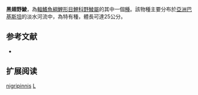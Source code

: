 {{Speciesbox
| name = 黑翅野鯪
| image = 
| status = NE
| status_system = iucn3.1
| genus = Labeo
| species = nigripinnis
| authority = [[Day|Day]], 1877
| synonyms = 
}}
'''黑翅野鯪'''，為[[輻鰭魚綱|輻鰭魚綱]][[鯉形目|鯉形目]][[鯉科|鯉科]][[野鯪屬|野鯪屬]]的其中一個[[種|種]]。該物種主要分布於[[亞洲|亞洲]][[巴基斯坦|巴基斯坦]]的淡水河流中，為特有種，體長可達25公分。

== 参考文献 ==
{{refbegin}}
*{{FishBase_species|genus=Labeo|species=nigripinnis|year=2011|month=12}}
{{refend}}

== 扩展阅读 ==
{{refbegin}}
{{wikispecies-inline|Labeo nigripinnis|黑翅野鯪}}
{{refend}}
{{Taxonbar|from=Q2598696}}

[[Category:野鯪屬|nigripinnis]]
[[Category:1877年描述的鱼类|L]]


{{魚類小作品}}